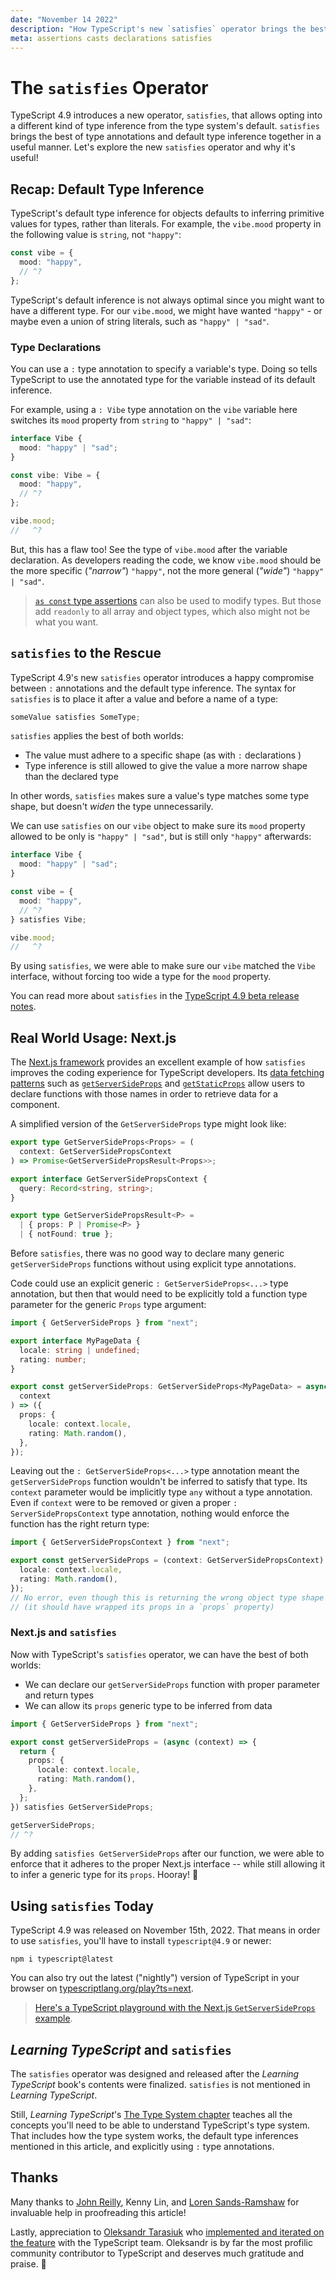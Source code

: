 ```yaml
---
date: "November 14 2022"
description: "How TypeScript's new `satisfies` operator brings the best of type annotations and default type inference."
meta: assertions casts declarations satisfies
---
```



# The `satisfies` Operator

TypeScript 4.9 introduces a new operator, `satisfies`, that allows opting into a different kind of type inference from the type system's default.
`satisfies` brings the best of type annotations and default type inference together in a useful manner.
Let's explore the new `satisfies` operator and why it's useful!

<!-- truncate -->

## Recap: Default Type Inference

TypeScript's default type inference for objects defaults to inferring primitive values for types, rather than literals.
For example, the `vibe.mood` property in the following value is `string`, not `"happy"`:

```ts twoslash
const vibe = {
  mood: "happy",
  // ^?
};
```

TypeScript's default inference is not always optimal since you might want to have a different type.
For our `vibe.mood`, we might have wanted `"happy"` - or maybe even a union of string literals, such as `"happy" | "sad"`.

### Type Declarations

You can use a `:` type annotation to specify a variable's type.
Doing so tells TypeScript to use the annotated type for the variable instead of its default inference.

For example, using a `: Vibe` type annotation on the `vibe` variable here switches its `mood` property from `string` to `"happy" | "sad"`:

```ts twoslash
interface Vibe {
  mood: "happy" | "sad";
}

const vibe: Vibe = {
  mood: "happy",
  // ^?
};

vibe.mood;
//   ^?
```

But, this has a flaw too!
See the type of `vibe.mood` after the variable declaration.
As developers reading the code, we know `vibe.mood` should be the more specific (_"narrow"_) `"happy"`, not the more general (_"wide"_) `"happy" | "sad"`.

> [`as const` type assertions](https://www.typescriptlang.org/docs/handbook/release-notes/typescript-3-4.html#const-assertions) can also be used to modify types.
> But those add `readonly` to all array and object types, which also might not be what you want.

## `satisfies` to the Rescue

TypeScript 4.9's new `satisfies` operator introduces a happy compromise between `:` annotations and the default type inference.
The syntax for `satisfies` is to place it after a value and before a name of a type:

```ts
someValue satisfies SomeType;
```

`satisfies` applies the best of both worlds:

- The value must adhere to a specific shape (as with `:` declarations )
- Type inference is still allowed to give the value a more narrow shape than the declared type

In other words, `satisfies` makes sure a value's type matches some type shape, but doesn't _widen_ the type unnecessarily.

We can use `satisfies` on our `vibe` object to make sure its `mood` property allowed to be only is `"happy" | "sad"`, but is still only `"happy"` afterwards:

```ts twoslash
interface Vibe {
  mood: "happy" | "sad";
}

const vibe = {
  mood: "happy",
  // ^?
} satisfies Vibe;

vibe.mood;
//   ^?
```

By using `satisfies`, we were able to make sure our `vibe` matched the `Vibe` interface, without forcing too wide a type for the `mood` property.

You can read more about `satisfies` in the [TypeScript 4.9 beta release notes](https://devblogs.microsoft.com/typescript/announcing-typescript-4-9-beta/#hamilton).

## Real World Usage: Next.js

The [Next.js framework](https://nextjs.org) provides an excellent example of how `satisfies` improves the coding experience for TypeScript developers.
Its [data fetching patterns](https://nextjs.org/docs/basic-features/data-fetching) such as [`getServerSideProps`](https://nextjs.org/docs/basic-features/data-fetching/get-server-side-props) and [`getStaticProps`](https://nextjs.org/docs/basic-features/data-fetching/get-static-props) allow users to declare functions with those names in order to retrieve data for a component.

A simplified version of the `GetServerSideProps` type might look like:

```ts twoslash
export type GetServerSideProps<Props> = (
  context: GetServerSidePropsContext
) => Promise<GetServerSidePropsResult<Props>>;

export interface GetServerSidePropsContext {
  query: Record<string, string>;
}

export type GetServerSidePropsResult<P> =
  | { props: P | Promise<P> }
  | { notFound: true };
```

Before `satisfies`, there was no good way to declare many generic `getServerSideProps` functions without using explicit type annotations.

Code could use an explicit generic `: GetServerSideProps<...>` type annotation, but then that would need to be explicitly told a function type parameter for the generic `Props` type argument:

```ts twoslash
import { GetServerSideProps } from "next";

export interface MyPageData {
  locale: string | undefined;
  rating: number;
}

export const getServerSideProps: GetServerSideProps<MyPageData> = async (
  context
) => ({
  props: {
    locale: context.locale,
    rating: Math.random(),
  },
});
```

Leaving out the `: GetServerSideProps<...>` type annotation meant the `getServerSideProps` function wouldn't be inferred to satisfy that type.
Its `context` parameter would be implicitly type `any` without a type annotation.
Even if `context` were to be removed or given a proper `: ServerSidePropsContext` type annotation, nothing would enforce the function has the right return type:

```ts twoslash
import { GetServerSidePropsContext } from "next";

export const getServerSideProps = (context: GetServerSidePropsContext) => ({
  locale: context.locale,
  rating: Math.random(),
});
// No error, even though this is returning the wrong object type shape
// (it should have wrapped its props in a `props` property)
```

### Next.js and `satisfies`

Now with TypeScript's `satisfies` operator, we can have the best of both worlds:

- We can declare our `getServerSideProps` function with proper parameter and return types
- We can allow its `props` generic type to be inferred from data

```ts twoslash
import { GetServerSideProps } from "next";

export const getServerSideProps = (async (context) => {
  return {
    props: {
      locale: context.locale,
      rating: Math.random(),
    },
  };
}) satisfies GetServerSideProps;

getServerSideProps;
// ^?
```

By adding `satisfies GetServerSideProps` after our function, we were able to enforce that it adheres to the proper Next.js interface -- while still allowing it to infer a generic type for its `props`.
Hooray! 🎉

## Using `satisfies` Today

TypeScript 4.9 was released on November 15th, 2022.
That means in order to use `satisfies`, you'll have to install `typescript@4.9` or newer:

```shell
npm i typescript@latest
```

You can also try out the latest ("nightly") version of TypeScript in your browser on [typescriptlang.org/play?ts=next](https://www.typescriptlang.org/play?ts=next).

> [Here's a TypeScript playground with the Next.js `GetServerSideProps` example](https://www.typescriptlang.org/play?ts=next#code/JYWwDg9gTgLgBAbzgcQKYwMqqgN2x4AE1QAUoIwBnOAXzgDNyQ4AiAO1QA8YWBuAKH5dIsOAGMIbSvADm6LLnxFS5KnAC8cABQBDSgE82Y7RLYwuMAJQaAfIn5w4UdAFcobe48dhVlAFyeXo4ANhBiOsGoAabm3AB0oeGRADQOQU46MMBsMgEAspkAFnFQOmyEECBalqlBNLW0AjTWlJnAlPTAqNRomNh4UATEZBSUAvxyfYqDyiNUAgD0C3AAegD8QA).

## _Learning TypeScript_ and `satisfies`

The `satisfies` operator was designed and released after the _Learning TypeScript_ book's contents were finalized.
`satisfies` is not mentioned in _Learning TypeScript_.

Still, _Learning TypeScript_'s [The Type System chapter](https://www.learningtypescript.com/the-type-system) teaches all the concepts you'll need to be able to understand TypeScript's type system.
That includes how the type system works, the default type inferences mentioned in this article, and explicitly using `:` type annotations.

## Thanks

Many thanks to [John Reilly](https://twitter.com/johnny_reilly), Kenny Lin, and [Loren Sands-Ramshaw](https://twitter.com/lorendsr) for invaluable help in proofreading this article!

Lastly, appreciation to [Oleksandr Tarasiuk](https://github.com/a-tarasyuk) who [implemented and iterated on the feature](https://github.com/microsoft/TypeScript/pull/46827) with the TypeScript team.
Oleksandr is by far the most profilic community contributor to TypeScript and deserves much gratitude and praise.
💙
